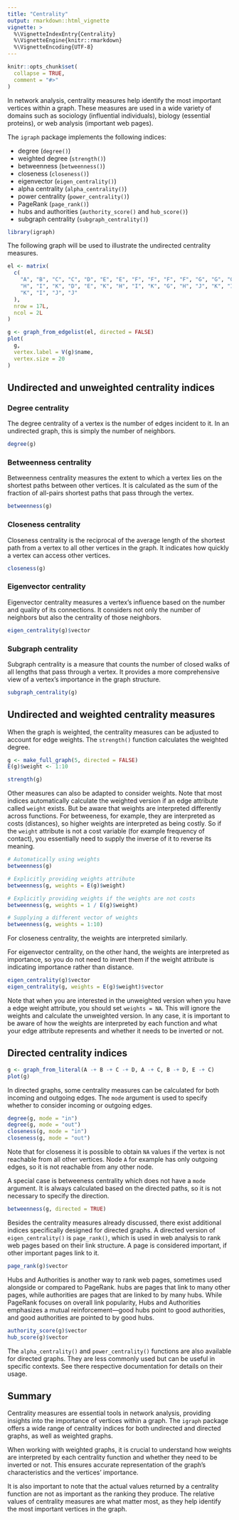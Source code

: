 ```yaml
---
title: "Centrality"
output: rmarkdown::html_vignette
vignette: >
  %\VignetteIndexEntry{Centrality}
  %\VignetteEngine{knitr::rmarkdown}
  %\VignetteEncoding{UTF-8}
---
```


```r
knitr::opts_chunk$set(
  collapse = TRUE,
  comment = "#>"
)
```

In network analysis, centrality measures help identify the most important vertices within a graph. These measures are used in a wide variety of domains such as sociology (influential individuals), biology (essential proteins), or web analysis (important web pages).

The `igraph` package implements the following indices:

- degree (`degree()`)
- weighted degree (`strength()`)
- betweenness (`betweenness()`)
- closeness (`closeness()`)
- eigenvector (`eigen_centrality()`)
- alpha centrality (`alpha_centrality()`)
- power centrality (`power_centrality()`)
- PageRank (`page_rank()`)
- hubs and authorities (`authority_score()` and `hub_score()`)
- subgraph centrality (`subgraph_centrality()`)



```r
library(igraph)
```

The following graph will be used to illustrate the undirected centrality measures.
```r
el <- matrix(
  c(
    "A", "B", "C", "C", "D", "E", "E", "F", "F", "F", "F", "G", "G", "G", "H",
    "H", "I", "K", "D", "E", "K", "H", "I", "K", "G", "H", "J", "K", "I", "J",
    "K", "I", "J", "J"
  ),
  nrow = 17L,
  ncol = 2L
)

g <- graph_from_edgelist(el, directed = FALSE)
plot(
  g,
  vertex.label = V(g)$name,
  vertex.size = 20
)
```

## Undirected and unweighted centrality indices

### Degree centrality

The degree centrality of a vertex is the number of edges incident to it. In an undirected graph, this is simply the number of neighbors.

```r
degree(g)
```

### Betweenness centrality

Betweenness centrality measures the extent to which a vertex lies on the shortest paths between other vertices. It is calculated as the sum of the fraction of all-pairs shortest paths that pass through the vertex.

```r
betweenness(g)
```

### Closeness centrality
Closeness centrality is the reciprocal of the average length of the shortest path from a vertex to all other vertices in the graph. It indicates how quickly a vertex can access other vertices.

```r
closeness(g)
```

### Eigenvector centrality

Eigenvector centrality measures a vertex's influence based on the number and quality of its connections. It considers not only the number of neighbors but also the centrality of those neighbors.

```r
eigen_centrality(g)$vector
```

### Subgraph centrality

Subgraph centrality is a measure that counts the number of closed walks of all lengths that pass through a vertex. It provides a more comprehensive view of a vertex's importance in the graph structure.

```r
subgraph_centrality(g)
```

## Undirected and weighted centrality measures

When the graph is weighted, the centrality measures can be adjusted to account for edge weights. The `strength()` function calculates the weighted degree.

```r
g <- make_full_graph(5, directed = FALSE)
E(g)$weight <- 1:10
```


```r
strength(g)
```

Other measures can also be adapted to consider weights. Note that most indices automatically calculate the weighted version if an edge attribute called `weight` exists. But be aware that weights are interpreted differently across functions. For betweeness, for example, they are interpreted as costs (distances), so higher weights are interpreted as being costly. So if the `weight` attribute is not a cost variable (for example frequency of contact), you essentially need to supply the inverse of it to reverse its meaning. 


```r
# Automatically using weights
betweenness(g)

# Explicitly providing weights attribute
betweenness(g, weights = E(g)$weight)

# Explicitly providing weights if the weights are not costs
betweenness(g, weights = 1 / E(g)$weight)

# Supplying a different vector of weights
betweenness(g, weights = 1:10)
```

For closeness centrality, the weights are interpreted similarly. 

For eigenvector centrality, on the other hand, the weights are  interpreted as importance, so you do not need to invert them if the weight attribute is indicating importance rather than distance. 

```r

eigen_centrality(g)$vector
eigen_centrality(g, weights = E(g)$weight)$vector
```

Note that when you are interested in the unweighted version when you have a edge weight attribute, you should set `weights = NA`. This will ignore the weights and calculate the unweighted version. In any case, it is important to be aware of how the weights are interpreted by each function and what your edge attribute represents and whether it needs to be inverted or not.

## Directed centrality indices


```r
g <- graph_from_literal(A -+ B -+ C -+ D, A -+ C, B -+ D, E -+ C)
plot(g)
```

In directed graphs, some centrality measures can be calculated for both incoming and outgoing edges. The `mode` argument is used to specify whether to consider incoming or outgoing edges.


```r
degree(g, mode = "in")
degree(g, mode = "out")
closeness(g, mode = "in")
closeness(g, mode = "out")
```

Note that for closeness it is possible to obtain `NA` values if the vertex is not reachable from all other vertices. Node `A` for example has only outgoing edges, so it is not reachable from any other node.

A special case is betweeness centrality which does not have a `mode` argument. It is always calculated based on the directed paths, so it is not necessary to specify the direction.
```r
betweenness(g, directed = TRUE)
```

Besides the centrality measures already discussed, there exist additional indices specifically designed for directed graphs. A directed version of `eigen_centrality()` is `page_rank()`, which is used in web analysis to rank web pages based on their link structure. A page is considered important, if other important pages link to it. 

```r
page_rank(g)$vector
```

Hubs and Authorities is another way to rank web pages, sometimes used alongside or compared to PageRank. hubs are pages that link to many other pages, while authorities are pages that are linked to by many hubs. While PageRank focuses on overall link popularity, Hubs and Authorities emphasizes a mutual reinforcement—good hubs point to good authorities, and good authorities are pointed to by good hubs.

```r
authority_score(g)$vector
hub_score(g)$vector
```

The `alpha_centrality()` and `power_centrality()` functions are also available for directed graphs. They are less commonly used but can be useful in specific contexts. See there respective documentation for details on their usage.

## Summary

Centrality measures are essential tools in network analysis, providing insights into the importance of vertices within a graph. The `igraph` package offers a wide range of centrality indices for both undirected and directed graphs, as well as weighted graphs.

When working with weighted graphs, it is crucial to understand how weights are interpreted by each centrality function and whether they need to be inverted or not. This ensures accurate representation of the graph's characteristics and the vertices' importance.

It is also important to note that the actual values returned by a centrality function are not as important as the ranking they produce. The relative values of centrality measures are what matter most, as they help identify the most important vertices in the graph.